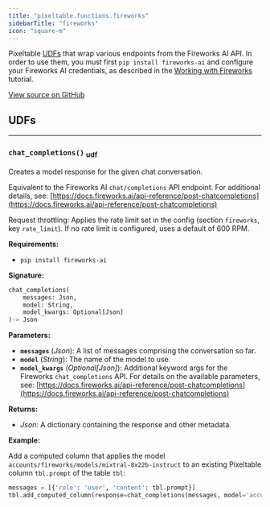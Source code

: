 ```yaml
---
title: "pixeltable.functions.fireworks"
sidebarTitle: "fireworks"
icon: "square-m"
---
```


Pixeltable [UDFs](https://pixeltable.readme.io/docs/user-defined-functions-udfs) that wrap various endpoints from the Fireworks AI API. In order to use them, you must first `pip install fireworks-ai` and configure your Fireworks AI credentials, as described in the [Working with Fireworks](https://pixeltable.readme.io/docs/working-with-fireworks) tutorial.


<a href="https://github.com/pixeltable/pixeltable/blob/v0.4/pixeltable/functions/fireworks.py#L0" target="_blank">View source on GitHub</a>

## UDFs


---

### `chat_completions()` <sub>udf</sub>

Creates a model response for the given chat conversation.


Equivalent to the Fireworks AI `chat/completions` API endpoint. For additional details, see: [https://docs.fireworks.ai/api-reference/post-chatcompletions](https://docs.fireworks.ai/api-reference/post-chatcompletions)

Request throttling: Applies the rate limit set in the config (section `fireworks`, key `rate_limit`). If no rate limit is configured, uses a default of 600 RPM.

**Requirements:**

- `pip install fireworks-ai`


**Signature:**

```python
chat_completions(
    messages: Json,
    model: String,
    model_kwargs: Optional[Json]
)-> Json
```

**Parameters:**

- **`messages`** (*Json*): A list of messages comprising the conversation so far.
- **`model`** (*String*): The name of the model to use.
- **`model_kwargs`** (*Optional[Json]*): Additional keyword args for the Fireworks `chat_completions` API. For details on the available parameters, see: [https://docs.fireworks.ai/api-reference/post-chatcompletions](https://docs.fireworks.ai/api-reference/post-chatcompletions)

**Returns:**

- *Json*: A dictionary containing the response and other metadata.



**Example:**

Add a computed column that applies the model `accounts/fireworks/models/mixtral-8x22b-instruct` to an existing Pixeltable column `tbl.prompt` of the table `tbl`:
```python
messages = [{'role': 'user', 'content': tbl.prompt}]
tbl.add_computed_column(response=chat_completions(messages, model='accounts/fireworks/models/mixtral-8x22b-instruct'))
```

